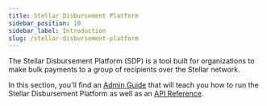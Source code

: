 ```yaml
---
title: Stellar Disbursement Platform
sidebar_position: 10
sidebar_label: Introduction
slug: /stellar-disbursement-platform
---
```


The Stellar Disbursement Platform (SDP) is a tool built for organizations to make bulk payments to a group of recipients over the Stellar network. 

In this section, you'll find an [Admin Guide](./admin-guide/README.mdx) that will teach you how to run the Stellar Disbursement Platform as well as an [API Reference](./resources/README.mdx).
